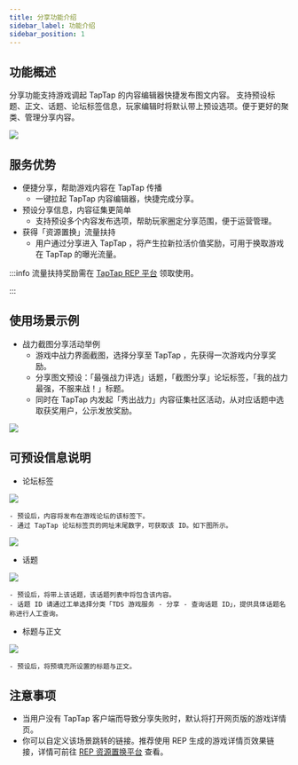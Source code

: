 ```yaml
---
title: 分享功能介绍
sidebar_label: 功能介绍
sidebar_position: 1
---
```


## 功能概述
分享功能支持游戏调起 TapTap 的内容编辑器快捷发布图文内容。
支持预设标题、正文、话题、论坛标签信息，玩家编辑时将默认带上预设选项。便于更好的聚类、管理分享内容。

![](https://img.tapimg.com/market/images/f53fa5245bc3eb20a8f1a21d911ebc46.png)

## 服务优势
- 便捷分享，帮助游戏内容在 TapTap 传播
    - 一键拉起 TapTap 内容编辑器，快捷完成分享。
- 预设分享信息，内容征集更简单
    - 支持预设多个内容发布选项，帮助玩家圈定分享范围，便于运营管理。
- 获得「资源置换」流量扶持
    - 用户通过分享进入 TapTap ，将产生拉新拉活价值奖励，可用于换取游戏在 TapTap 的曝光流量。

:::info
流量扶持奖励需在 [TapTap REP 平台](https://rep.taptap.cn/) 领取使用。

:::

## 使用场景示例
- 战力截图分享活动举例
    - 游戏中战力界面截图，选择分享至 TapTap ，先获得一次游戏内分享奖励。
    - 分享图文预设：「最强战力评选」话题，「截图分享」论坛标签，「我的战力最强，不服来战！」标题。
    - 同时在 TapTap 内发起「秀出战力」内容征集社区活动，从对应话题中选取获奖用户，公示发放奖励。

![](https://img.tapimg.com/market/images/38c7e6cd35faa5d89a318ce9d0a64273.png)


## 可预设信息说明
- 论坛标签

![](https://img.tapimg.com/market/images/f65eefc4b82ec35c15f9ab9a71780f12.png)

    - 预设后，内容将发布在游戏论坛的该标签下。
    - 通过 TapTap 论坛标签页的网址末尾数字，可获取该 ID。如下图所示。

![](https://img.tapimg.com/market/images/ce0091169b2449d40c593a3e553836fb.png)


- 话题

![](https://img.tapimg.com/market/images/0c36a2be7526671c0fddfd43dac18af4.png)

    - 预设后，将带上该话题，该话题列表中将包含该内容。
    - 话题 ID 请通过工单选择分类「TDS 游戏服务 - 分享 - 查询话题 ID」，提供具体话题名称进行人工查询。


- 标题与正文

![](https://img.tapimg.com/market/images/88019c229dc0b91de7650db376222dd9.png)

    - 预设后，将预填充所设置的标题与正文。


## 注意事项
- 当用户没有 TapTap 客户端而导致分享失败时，默认将打开网页版的游戏详情页。
- 你可以自定义该场景跳转的链接。推荐使用 REP 生成的游戏详情页效果链接，详情可前往 [REP 资源置换平台](https://rep.taptap.cn/) 查看。

